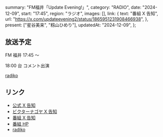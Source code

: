   summary: "FM福井「Update Evening!」",
  category: "RADIO",
  date: "2024-12-09",
  start: "17:45",
  region: "ラジオ",
  images: [],
  link: {
    text: "番組 X 告知",
    url: "https://x.com/updateevening2/status/1865951231908466938",
  },
  present: ["星谷美来", "籾山ひめり"],
  updatedAt: "2024-12-09",
};

## 放送予定

FM 福井 17:45 〜

18:00 台 コメント出演

[radiko](https://radiko.jp/#FMFUKUI)

## リンク

- [公式 X 告知](https://x.com/takanenofficial/status/1866014921307324877)
- [ビクターナゴヤ X 告知](https://x.com/victor_nagoya/status/1865973735968461276)
- [番組 X 告知](https://x.com/updateevening2/status/1865951231908466938)
- [番組 HP](https://blog.fmfukui.jp/update/)
- [radiko](https://radiko.jp/#FMFUKUI)
